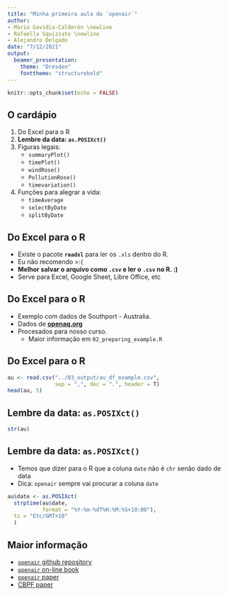 ```yaml
---
title: "Minha primeira aula do `openair`"
author:
- Mario Gavidia-Calderón \newline
- Rafaella Squizzato \newline
- Alejandro Delgado
date: "7/12/2021"
output:
  beamer_presentation:
    theme: "Dresden"
    fonttheme: "structurebold"
---
```


```r
knitr::opts_chunk$set(echo = FALSE)
```

## O cardápio
1. Do Excel para o R
2. **Lembre da data: `as.POSIXct()`**
3. Figuras legais:
    * `summaryPlot()`
    * `timePlot()`
    * `windRose()`
    * `PollutionRose()`
    * `timevariation()`
4. Funções para alegrar a vida:
    * `timeAverage`
    * `selectByDate`
    * `splitByDate`

## Do Excel para o R
- Existe o pacote **`readxl`** para ler os `.xls` dentro do R.
- Eu não recomendo >:(
- **Melhor salvar o arquivo como `.csv` e ler o `.csv` no R. :) **
- Serve para Excel, Google Sheet, Libre Office, etc

## Do Excel para o R
- Exemplo com dados de Southport - Australia.
- Dados de [**openaq.org**](www.openaq.org)
- Procesados para nosso curso.
  - Maior informação em `02_preparing_example.R`

## Do Excel para o R

```r
au <- read.csv("../03_output/au_df_example.csv",
               sep = ",", dec = ".", header = T)
head(au, 5)
```

## Lembre da data: `as.POSIXct()`
```r
str(au)
```

## Lembre da data: `as.POSIXct()`
- Temos que dizer para o R que a coluna `date` não é `chr` senão dado de data
- Dica: `openair` sempre vai procurar a coluna `date`
```r
au$date <- as.POSIXct(
  strptime(au$date, 
           format = "%Y-%m-%dT%H:%M:%S+10:00"),
  tz = "Etc/GMT+10"
  )
```


## Maior informação
- [`openair` github repository](https://github.com/davidcarslaw/openair)
- [`openair` on-line book](https://bookdown.org/david_carslaw/openair/)
- [`openair` paper](https://doi.org/10.1016/j.envsoft.2011.09.008)
- [CBPF paper](https://doi.org/10.1016/j.envsoft.2014.05.002)